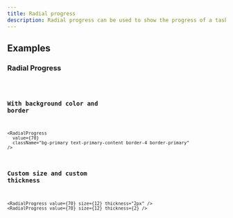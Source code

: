 ```yaml
---
title: Radial progress
description: Radial progress can be used to show the progress of a task or to show the passing of time.
---
```


## Examples

### Radial Progress

<code src="./demo/basic.tsx" />

### With background color and border

```tsx live
<RadialProgress
  value={70}
  className="bg-primary text-primary-content border-4 border-primary"
/>
```

### Custom size and custom thickness

```tsx live
<RadialProgress value={70} size={12} thickness="2px" />
<RadialProgress value={70} size={12} thickness={2} />
```

